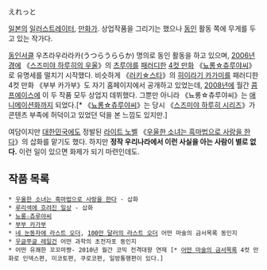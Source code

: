 えれっと

[[일본]]의 [[일러스트레이터]], [[만화가]]. 상업작품을 그리기는 했으나 [[동인]] 활동 쪽에 무게를 두고 있는 작가다.

[[동인서클]] 우츠라우라라카(うつらうららか) 명의로 동인 활동을 하고 있으며, [[2006년]]경에 《[[스즈미야 하루히의 우울]]》의 [[츠루야]]를 [[패러디]]한 [[4컷 만화]] 《[[뇨롱☆츄루야씨]]》로 유명세를 떨치기 시작했다. 비슷하게 《[[러키☆스타]]》의 [[히이라기 카가미]]를 패러디한 4컷 만화 《부부 카가부》도 자기 홈페이지에서 공개하고 있었는데, [[2008년]]에 월간 [[콤프에이스]]에 이 두 작품 모두 상업지 데뷔했다. 그뿐만 아니라 《뇨롱☆츄루야씨》는 [[애니메이션]]화까지 되었다.[* 《[[뇨롱☆츄루야씨]]》는 당시 《[[스즈미야 하루히 시리즈]]》가 콘텐츠 부족에 허덕이고 있었던 덕을 본 느낌도 있지만.]

여담이지만 [[대한민국]]에도 정발된 [[라이트 노벨]] 《[[우울한 소녀는 흑마법으로 사랑을 한다]]》의 삽화를 맡기도 했다. 하지만 '''정작 우리나라에서 이런 사실을 아는 사람이 별로 없다.''' 이런 일이 있으면 화제가 되기 마련인데도.

== 작품 목록 ==
 * [[우울한 소녀는 흑마법으로 사랑을 한다]] - 삽화
 * [[루리색에 흐려진 일상]] - 삽화
 * [[뇨롱☆츄루야씨]]
 * [[부부 카가부]]
 * [[네 눈동자에 라스트 오더]], [[100만 달러의 라스트 오더]] 어떤 마술의 금서목록 동인지
 * [[우글쭈글 레일건]] 어떤 과학의 초전자포 동인지
 * 어떤 유쾌한 꼬꼬마쨩- 2010년 월간 코믹 전격대왕 연재 [* [[어떤 마술의 금서목록]] 4컷 만화로 인덱스편, 미코토편, 쿠로코편, 일방통행편이 있다.]
